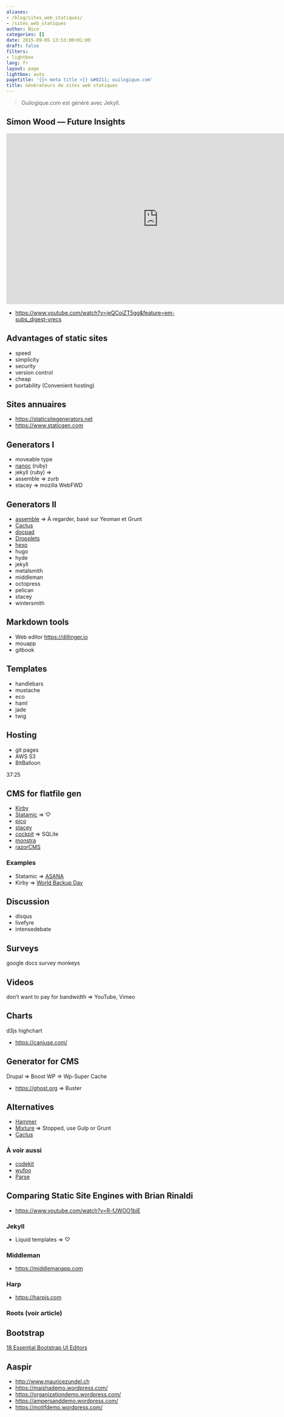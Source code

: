 ```yaml
---
aliases:
- /blog/sites_web_statiques/
- /sites_web_statiques
author: Nico
categories: []
date: 2015-09-05 13:53:00+01:00
draft: false
filters:
- lightbox
lang: fr
layout: page
lightbox: auto
pagetitle: '{{< meta title >}} &#8211; ouilogique.com'
title: Générateurs de sites web statiques
---
```


> Ouilogique.com est généré avec Jekyll.


## Simon Wood — Future Insights

<iframe width="799" height="449" src="https://www.youtube.com/embed/jeQCoiZT5gg" title="YouTube video player" frameborder="0" allow="web-share" allowfullscreen></iframe>

-   <https://www.youtube.com/watch?v=jeQCoiZT5gg&feature=em-subs_digest-vrecs>

<!-- ![](https://avatars1.githubusercontent.com/u/189606?v=3&s=96) -->

## Advantages of static sites

-   speed
-   simplicity
-   security
-   version control
-   cheap
-   portability (Convenient hosting)

## Sites annuaires

-   <https://staticsitegenerators.net>
-   <https://www.staticgen.com>

## Generators I

-   moveable type
-   [nanoc](https://nanoc.ws) (ruby)
-   jekyll (ruby) ⇒
-   assemble ⇒ zurb
-   stacey ⇒ mozilla WebFWD

## Generators II

-   [assemble](https://assemble.io) ⇒ À regarder, basé sur Yeoman et Grunt
-   [Cactus](https://github.com/eudicots/Cactus)
-   [docpad](https://docpad.org)
-   [Dropplets](https://dropplets.com){rel="nofollow"}
-   [hexo](https://hexo.io)
-   hugo
-   hyde
-   jekyll
-   metalsmith
-   middleman
-   octopress
-   pelican
-   stacey
-   wintersmith

## Markdown tools

-   Web editor <https://dillinger.io>
-   mouapp
-   gitbook

## Templates

-   handlebars
-   mustache
-   eco
-   haml
-   jade
-   twig

## Hosting

-   git pages
-   AWS S3
-   BitBalloon

37:25

## CMS for flatfile gen

-   [Kirby](https://getkirby.com)
-   [Statamic](https://statamic.com) ⇒ ♡
-   [pico](https://picocms.org)
-   [stacey](https://github.com/kolber/stacey)
-   [cockpit](https://getcockpit.com) ⇒ SQLite
-   [monstra](https://monstra.org)
-   [razorCMS](https://github.com/Ganginator/razorCMS)

### Examples

-   Statamic ⇒ [ASANA](https://asana.com)
-   Kirby ⇒ [World Backup Day](https://www.worldbackupday.com/fr/)

## Discussion

-   disqus
-   livefyre
-   intensedebate

## Surveys

google docs
survey monkeys

## Videos

don’t want to pay for bandwidth ⇒ YouTube, Vimeo

## Charts

d3js
highchart

-   <https://caniuse.com/>

## Generator for CMS

Drupal ⇒ Boost
WP ⇒ Wp-Super Cache

-   <https://ghost.org> ⇒ Buster

## Alternatives

-   [Hammer](https://hammerformac.com)
-   [Mixture](https://mixture.io){rel="nofollow"} ⇒ Stopped, use Gulp or Grunt
-   [Cactus](https://github.com/eudicots/Cactus)

### À voir aussi

-   [codekit](https://codekitapp.com/)
-   [wufoo](https://www.wufoo.com)
-   [Parse](https://parseplatform.org/)

## Comparing Static Site Engines with Brian Rinaldi

-   <https://www.youtube.com/watch?v=R-fJWOO1bjE>

### Jekyll

-   Liquid templates ⇒ ♡

### Middleman

-   <https://middlemanapp.com>

### Harp

-   <https://harpjs.com>

### Roots (voir article)

## Bootstrap

[18 Essential Bootstrap UI Editors](https://mashable.com/2013/10/20/bootstrap-editors/)

## Aaspir

-   <http://www.mauricezundel.ch>
-   <https://maishademo.wordpress.com/>
-   <https://organizationdemo.wordpress.com/>
-   <https://ampersanddemo.wordpress.com/>
-   <https://motifdemo.wordpress.com/>
